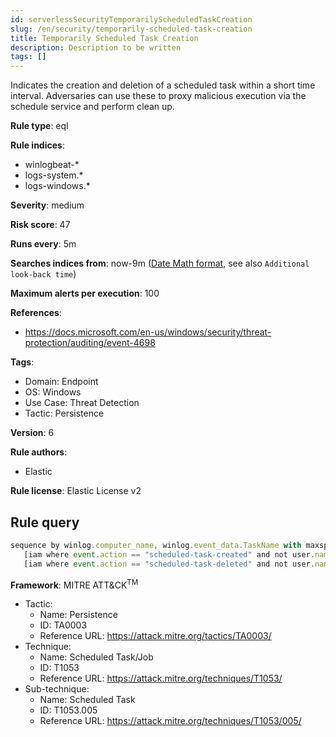 ```yaml
---
id: serverlessSecurityTemporarilyScheduledTaskCreation
slug: /en/security/temporarily-scheduled-task-creation
title: Temporarily Scheduled Task Creation
description: Description to be written
tags: []
---
```


<div id="temporarily-scheduled-task-creation"></div>

Indicates the creation and deletion of a scheduled task within a short time interval. Adversaries can use these to proxy malicious execution via the schedule service and perform clean up.

**Rule type**: eql

**Rule indices**: 

* winlogbeat-*
* logs-system.*
* logs-windows.*

**Severity**: medium

**Risk score**: 47

**Runs every**: 5m

**Searches indices from**: now-9m ([Date Math format](((ref))/common-options.html#date-math), see also <DocLink id="serverlessSecurityRulesUiCreate" section="set-the-rules-schedule">`Additional look-back time`</DocLink>)

**Maximum alerts per execution**: 100

**References**: 

* https://docs.microsoft.com/en-us/windows/security/threat-protection/auditing/event-4698

**Tags**: 

* Domain: Endpoint
* OS: Windows
* Use Case: Threat Detection
* Tactic: Persistence

**Version**: 6

**Rule authors**: 

* Elastic

**Rule license**: Elastic License v2

## Rule query

```js
sequence by winlog.computer_name, winlog.event_data.TaskName with maxspan=5m
   [iam where event.action == "scheduled-task-created" and not user.name : "*$"]
   [iam where event.action == "scheduled-task-deleted" and not user.name : "*$"]

```

**Framework**: MITRE ATT&CK<sup>TM</sup>

* Tactic:
    * Name: Persistence
    * ID: TA0003
    * Reference URL: https://attack.mitre.org/tactics/TA0003/
* Technique:
    * Name: Scheduled Task/Job
    * ID: T1053
    * Reference URL: https://attack.mitre.org/techniques/T1053/
* Sub-technique:
    * Name: Scheduled Task
    * ID: T1053.005
    * Reference URL: https://attack.mitre.org/techniques/T1053/005/

